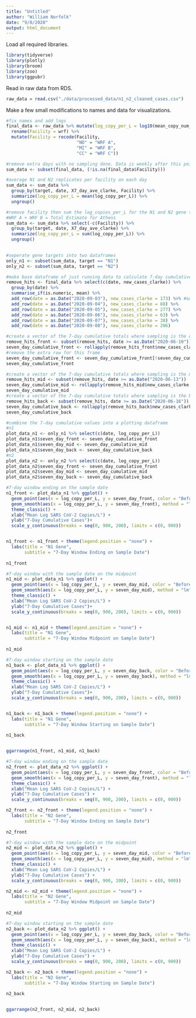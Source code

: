---
title: "Untitled"
author: "William Norfolk"
date: "9/8/2020"
output: html_document
---

Load all required libraries.
```{r}
library(tidyverse)
library(plotly)
library(broom)
library(zoo)
library(ggpubr)
```

Read in raw data from RDS.
```{r}
raw_data = read.csv("./data/processed_data/n1_n2_cleaned_cases.csv")
```

Make a few small modifications to names and data for visualizations.
```{r}
#fix names and add logs
final_data <- raw_data %>% mutate(log_copy_per_L = log10(mean_copy_num_L)) %>%
  rename(Facility = wrf) %>%
  mutate(Facility = recode(Facility, 
                           "NO" = "WRF A",
                           "MI" = "WRF B",
                           "CC" = "WRF C"))

#remove extra days with no sampling done. Data is weekly after this point
sum_data <- subset(final_data, (!is.na(final_data$Facility)))

#average N1 and N2 replicates per facility on each day
sum_data <- sum_data %>% 
  group_by(target, date, X7_day_ave_clarke, Facility) %>%
  summarize(log_copy_per_L = mean(log_copy_per_L)) %>%
  ungroup()

#remove facility then sum the log_copies_per_L for the N1 and N2 gene targets. 
#WRF A + WRF B = Total Estimate for Athens
sum_data <- sum_data %>% select(-c(Facility)) %>%
  group_by(target, date, X7_day_ave_clarke) %>%
  summarize(log_copy_per_L = sum(log_copy_per_L)) %>%
  ungroup()
 

#seperate gene targets into two dataframes
only_n1 <- subset(sum_data, target == "N1")
only_n2 <- subset(sum_data, target == "N2")

```


```{r}
#make base dataframe of just running data to calculate 7-day cumulative values
remove_hits <- final_data %>% select(c(date, new_cases_clarke)) %>%
  group_by(date) %>%
  summarise_if(is.numeric, mean) %>%
  add_row(date = as.Date("2020-09-03"), new_cases_clarke = 173) %>% #add in missing days
  add_row(date = as.Date("2020-09-04"), new_cases_clarke = 88) %>%
  add_row(date = as.Date("2020-09-05"), new_cases_clarke = 277) %>%
  add_row(date = as.Date("2020-09-06"), new_cases_clarke = 63) %>%
  add_row(date = as.Date("2020-09-07"), new_cases_clarke = 38) %>%
  add_row(date = as.Date("2020-09-08"), new_cases_clarke = 206)

#create a vector of the 7-day cumulative totals where sampling is the end of the 7 days
remove_hits_front <- subset(remove_hits, date >= as.Date("2020-06-10"))
seven_day_cumulative_front <- rollapply(remove_hits_front$new_cases_clarke, 7, FUN = sum, by =7)
#remove the extra row for this frame
seven_day_cumulative_front <- seven_day_cumulative_front[!seven_day_cumulative_front %in% 924 ]
seven_day_cumulative_front

#create a vector of the 7-day cumulative totals where sampling is the middle of the 7 days
remove_hits_mid <- subset(remove_hits, date >= as.Date("2020-06-13"))
seven_day_cumulative_mid <- rollapply(remove_hits_mid$new_cases_clarke, 7, FUN = sum, by = 7)
seven_day_cumulative_mid
#create a vector of the 7-day cumulative totals where sampling is the beginning of the 7 days
remove_hits_back <- subset(remove_hits, date >= as.Date("2020-06-16"))
seven_day_cumulative_back <- rollapply(remove_hits_back$new_cases_clarke, 7, FUN = sum, by = 7)
seven_day_cumulative_back
```

```{r}
#combine the 7-day cumulative values into a plotting dataframe
#n1
plot_data_n1 <- only_n1 %>% select(c(date, log_copy_per_L))
plot_data_n1$seven_day_front <- seven_day_cumulative_front
plot_data_n1$seven_day_mid <- seven_day_cumulative_mid
plot_data_n1$seven_day_back <- seven_day_cumulative_back
#n2
plot_data_n2 <- only_n2 %>% select(c(date, log_copy_per_L))
plot_data_n2$seven_day_front <- seven_day_cumulative_front
plot_data_n2$seven_day_mid <- seven_day_cumulative_mid
plot_data_n2$seven_day_back <- seven_day_cumulative_back
```


```{r}
#7-day window ending on the sample date
n1_front <- plot_data_n1 %>% ggplot() + 
  geom_point(aes(x = log_copy_per_L, y = seven_day_front, color = "Before Sample")) + 
  geom_smooth(aes(x = log_copy_per_L, y = seven_day_front), method = "lm", se = FALSE) +
  theme_classic() +
  xlab("Mean Log SARS CoV-2 Copies/L") +
  ylab("7-Day Cumulative Cases")+
  scale_y_continuous(breaks = seq(0, 900, 200), limits = c(0, 900))


n1_front <- n1_front + theme(legend.position = "none") + 
  labs(title = "N1 Gene",
       subtitle = "7-Day Window Ending on Sample Date")
                             
n1_front

#7-day window with the sample date on the midpoint
n1_mid <- plot_data_n1 %>% ggplot() + 
  geom_point(aes(x = log_copy_per_L, y = seven_day_mid, color = "Before Sample")) + 
  geom_smooth(aes(x = log_copy_per_L, y = seven_day_mid), method = "lm", se = FALSE) +
  theme_classic() +
  xlab("Mean Log SARS CoV-2 Copies/L") +
  ylab("7-Day Cumulative Cases")+
  scale_y_continuous(breaks = seq(0, 900, 200), limits = c(0, 900))


n1_mid <- n1_mid + theme(legend.position = "none") + 
  labs(title = "N1 Gene",
       subtitle = "7-Day Window Midpoint on Sample Date")
                             
n1_mid

#7-day window starting on the sample date
n1_back <- plot_data_n1 %>% ggplot() + 
  geom_point(aes(x = log_copy_per_L, y = seven_day_back, color = "Before Sample")) + 
  geom_smooth(aes(x = log_copy_per_L, y = seven_day_back), method = "lm", se = FALSE) +
  theme_classic() +
  xlab("Mean Log SARS CoV-2 Copies/L") +
  ylab("7-Day Cumulative Cases")+
  scale_y_continuous(breaks = seq(0, 900, 200), limits = c(0, 900))


n1_back <- n1_back + theme(legend.position = "none") + 
  labs(title = "N1 Gene",
       subtitle = "7-Day Window Starting on Sample Date")
                             
n1_back


ggarrange(n1_front, n1_mid, n1_back)
```

```{r}
#7-day window ending on the sample date
n2_front <- plot_data_n2 %>% ggplot() + 
  geom_point(aes(x = log_copy_per_L, y = seven_day_front, color = "Before Sample")) + 
  geom_smooth(aes(x = log_copy_per_L, y = seven_day_front), method = "lm", se = FALSE) +
  theme_classic() +
  xlab("Mean Log SARS CoV-2 Copies/L") +
  ylab("7-Day Cumulative Cases") +
  scale_y_continuous(breaks = seq(0, 900, 200), limits = c(0, 900))

n2_front <- n2_front + theme(legend.position = "none") + 
  labs(title = "N2 Gene",
       subtitle = "7-Day Window Ending on Sample Date")
                             
n2_front

#7-day window with the sample date on the midpoint
n2_mid <- plot_data_n2 %>% ggplot() + 
  geom_point(aes(x = log_copy_per_L, y = seven_day_mid, color = "Before Sample")) + 
  geom_smooth(aes(x = log_copy_per_L, y = seven_day_mid), method = "lm", se = FALSE) +
  theme_classic() +
  xlab("Mean Log SARS CoV-2 Copies/L") +
  ylab("7-Day Cumulative Cases") +
  scale_y_continuous(breaks = seq(0, 900, 200), limits = c(0, 900))

n2_mid <- n2_mid + theme(legend.position = "none") + 
  labs(title = "N2 Gene",
       subtitle = "7-Day Window Midpoint on Sample Date")
                             
n2_mid

#7-day window starting on the sample date
n2_back <- plot_data_n2 %>% ggplot() + 
  geom_point(aes(x = log_copy_per_L, y = seven_day_back, color = "Before Sample")) + 
  geom_smooth(aes(x = log_copy_per_L, y = seven_day_back), method = "lm", se = FALSE) +
  theme_classic() +
  xlab("Mean Log SARS CoV-2 Copies/L") +
  ylab("7-Day Cumulative Cases") +
  scale_y_continuous(breaks = seq(0, 900, 200), limits = c(0, 900))

n2_back <- n2_back + theme(legend.position = "none") + 
  labs(title = "N2 Gene",
       subtitle = "7-Day Window Starting on Sample Date")
                             
n2_back


ggarrange(n2_front, n2_mid, n2_back)

```






